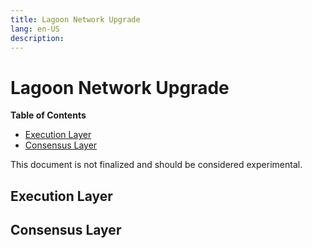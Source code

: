```yaml
---
title: Lagoon Network Upgrade
lang: en-US
description: 
---
```


# Lagoon Network Upgrade

<!-- START doctoc generated TOC please keep comment here to allow auto update -->
<!-- DON'T EDIT THIS SECTION, INSTEAD RE-RUN doctoc TO UPDATE -->
**Table of Contents**

- [Execution Layer](#execution-layer)
- [Consensus Layer](#consensus-layer)

<!-- END doctoc generated TOC please keep comment here to allow auto update -->

This document is not finalized and should be considered experimental.

## Execution Layer

## Consensus Layer
